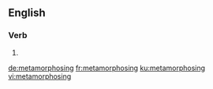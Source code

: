 ==English==

===Verb===
{{head|en|present participle}}

# {{present participle of|metamorphose|lang=en|nocat=1}}

[[de:metamorphosing]]
[[fr:metamorphosing]]
[[ku:metamorphosing]]
[[vi:metamorphosing]]